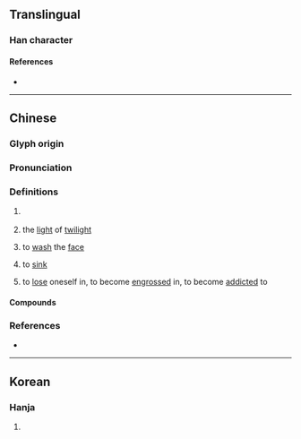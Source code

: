 {{character info/new}}
==Translingual==

===Han character===
{{Han char|rn=85|rad=水|as=05|sn=8|four=35190|canj=EJD|ids=⿰氵未}}

====References====
* {{Han ref|kx=0612.140|dkj=17236|dj=1006.020|hdz=31578.010|uh=6CAC|ud=27820|bh=AA7A|bd=43642}}

----

==Chinese==
{{zh-forms}}

===Glyph origin===
{{Han etym}}

===Pronunciation===
{{zh-pron
|m=mèi,huì
|c=mui6
|mn=bī
|mc=y
|oc=y
|cat=n,pn,v
}}
{{zh-attn-split}}

===Definitions===
{{zh-hanzi}}

# {{zh-obsolete}} {{zh-used in|沬邑||沬鄉}}
# {{zh-obsolete}} the [[light]] of [[twilight]]
# {{zh-obsolete}} to [[wash]] the [[face]]
# {{lb|zh|Min Nan|Min Dong}} to [[sink]]
# {{lb|zh|Min Nan|Min Dong}} to [[lose]] oneself in, to become [[engrossed]] in, to become [[addicted]] to

====Compounds====
{{zh-der|沬血|洿沬}}

===References===
* {{R:twedu|B02050}}

----

==Korean==

===Hanja===
{{ko-hanja|hangeul=매|eumhun=|rv=mae|mr=mae|y=may}}

# {{defn|lang=ko|sort=水05}}